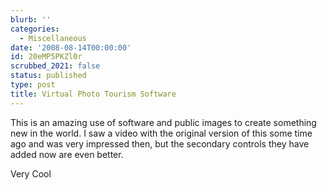 ```yaml
---
blurb: ''
categories:
  - Miscellaneous
date: '2008-08-14T00:00:00'
id: 20eMP5PKZl0r
scrubbed_2021: false
status: published
type: post
title: Virtual Photo Tourism Software
---
```


This is an amazing use of software and public images to create
something new in the world. I saw a video with the original version
of this some time ago and was very impressed then, but the
secondary controls they have added now are even better.

Very Cool

